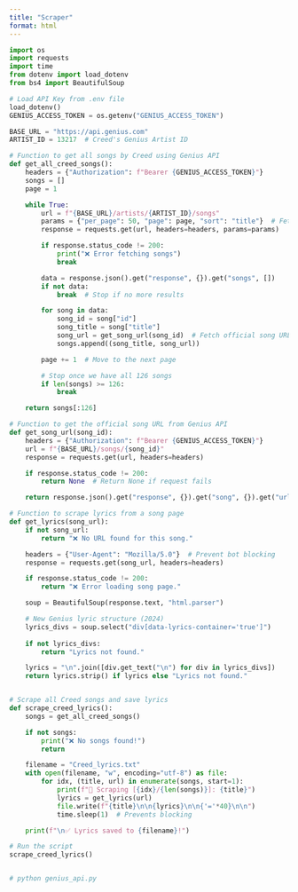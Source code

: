 ```yaml
---
title: "Scraper"
format: html
---
```


```python
import os
import requests
import time
from dotenv import load_dotenv
from bs4 import BeautifulSoup

# Load API Key from .env file
load_dotenv()
GENIUS_ACCESS_TOKEN = os.getenv("GENIUS_ACCESS_TOKEN")

BASE_URL = "https://api.genius.com"
ARTIST_ID = 13217  # Creed's Genius Artist ID

# Function to get all songs by Creed using Genius API
def get_all_creed_songs():
    headers = {"Authorization": f"Bearer {GENIUS_ACCESS_TOKEN}"}
    songs = []
    page = 1

    while True:
        url = f"{BASE_URL}/artists/{ARTIST_ID}/songs"
        params = {"per_page": 50, "page": page, "sort": "title"}  # Fetch 50 songs per page
        response = requests.get(url, headers=headers, params=params)

        if response.status_code != 200:
            print("❌ Error fetching songs")
            break

        data = response.json().get("response", {}).get("songs", [])
        if not data:
            break  # Stop if no more results

        for song in data:
            song_id = song["id"]
            song_title = song["title"]
            song_url = get_song_url(song_id)  # Fetch official song URL
            songs.append((song_title, song_url))

        page += 1  # Move to the next page

        # Stop once we have all 126 songs
        if len(songs) >= 126:
            break

    return songs[:126]

# Function to get the official song URL from Genius API
def get_song_url(song_id):
    headers = {"Authorization": f"Bearer {GENIUS_ACCESS_TOKEN}"}
    url = f"{BASE_URL}/songs/{song_id}"
    response = requests.get(url, headers=headers)

    if response.status_code != 200:
        return None  # Return None if request fails

    return response.json().get("response", {}).get("song", {}).get("url")

# Function to scrape lyrics from a song page
def get_lyrics(song_url):
    if not song_url:
        return "❌ No URL found for this song."

    headers = {"User-Agent": "Mozilla/5.0"}  # Prevent bot blocking
    response = requests.get(song_url, headers=headers)

    if response.status_code != 200:
        return "❌ Error loading song page."

    soup = BeautifulSoup(response.text, "html.parser")

    # New Genius lyric structure (2024)
    lyrics_divs = soup.select("div[data-lyrics-container='true']")
    
    if not lyrics_divs:
        return "Lyrics not found."

    lyrics = "\n".join([div.get_text("\n") for div in lyrics_divs])
    return lyrics.strip() if lyrics else "Lyrics not found."


# Scrape all Creed songs and save lyrics
def scrape_creed_lyrics():
    songs = get_all_creed_songs()

    if not songs:
        print("❌ No songs found!")
        return

    filename = "Creed_lyrics.txt"
    with open(filename, "w", encoding="utf-8") as file:
        for idx, (title, url) in enumerate(songs, start=1):
            print(f"🎵 Scraping [{idx}/{len(songs)}]: {title}")
            lyrics = get_lyrics(url)
            file.write(f"{title}\n\n{lyrics}\n\n{'='*40}\n\n")
            time.sleep(1)  # Prevents blocking

    print(f"\n✅ Lyrics saved to {filename}!")

# Run the script
scrape_creed_lyrics()


# python genius_api.py
```